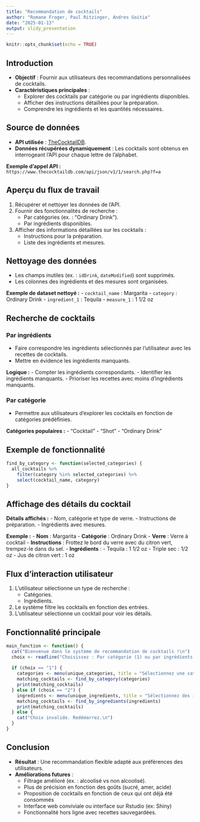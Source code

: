```yaml
---
title: "Recommandation de cocktails"
author: "Romane Froger, Paul Ritzinger, Andres Goitia"
date: "2025-01-13"
output: slidy_presentation
---
```


```r
knitr::opts_chunk$set(echo = TRUE)
```

## Introduction

- **Objectif** : Fournir aux utilisateurs des recommandations personnalisées de cocktails.
- **Caractéristiques principales** :
  - Explorer des cocktails par catégorie ou par ingrédients disponibles.
  - Afficher des instructions détaillées pour la préparation.
  - Comprendre les ingrédients et les quantités nécessaires.

## Source de données

- **API utilisée** : [TheCocktailDB](https://www.thecocktaildb.com/).
- **Données récupérées dynamiquement** : Les cocktails sont obtenus en interrogeant l'API pour chaque lettre de l'alphabet.

**Exemple d'appel API :**
`https://www.thecocktaildb.com/api/json/v1/1/search.php?f=a`

## Aperçu du flux de travail

1. Récupérer et nettoyer les données de l'API.
2. Fournir des fonctionnalités de recherche :
   - Par catégories (ex. : "Ordinary Drink").
   - Par ingrédients disponibles.
3. Afficher des informations détaillées sur les cocktails :
   - Instructions pour la préparation.
   - Liste des ingrédients et mesures.

## Nettoyage des données

- Les champs inutiles (ex. : `idDrink`, `dateModified`) sont supprimés.
- Les colonnes des ingrédients et des mesures sont organisées.

**Exemple de dataset nettoyé :**
- `cocktail_name` : Margarita
- `category` : Ordinary Drink
- `ingredient_1` : Tequila
- `measure_1` : 1 1/2 oz

## Recherche de cocktails

### Par ingrédients
- Faire correspondre les ingrédients sélectionnés par l'utilisateur avec les recettes de cocktails.
- Mettre en évidence les ingrédients manquants.

**Logique :**
- Compter les ingrédients correspondants.
- Identifier les ingrédients manquants.
- Prioriser les recettes avec moins d'ingrédients manquants.

### Par catégorie
- Permettre aux utilisateurs d'explorer les cocktails en fonction de catégories prédéfinies.

**Catégories populaires :**
- "Cocktail"
- "Shot"
- "Ordinary Drink"

## Exemple de fonctionnalité

```r
find_by_category <- function(selected_categories) {
  all_cocktails %>%
    filter(category %in% selected_categories) %>%
    select(cocktail_name, category)
}
```

## Affichage des détails du cocktail

**Détails affichés :**
- Nom, catégorie et type de verre.
- Instructions de préparation.
- Ingrédients avec mesures.

**Exemple :**
- **Nom** : Margarita
- **Catégorie** : Ordinary Drink
- **Verre** : Verre à cocktail
- **Instructions** : Frottez le bord du verre avec du citron vert, trempez-le dans du sel.
- **Ingrédients** :
  - Tequila : 1 1/2 oz
  - Triple sec : 1/2 oz
  - Jus de citron vert : 1 oz

## Flux d'interaction utilisateur

1. L'utilisateur sélectionne un type de recherche :
   - Catégories.
   - Ingrédients.
2. Le système filtre les cocktails en fonction des entrées.
3. L'utilisateur sélectionne un cocktail pour voir les détails.

## Fonctionnalité principale

```r
main_function <- function() {
  cat("Bienvenue dans le système de recommandation de cocktails !\n")
  choix <- readline("Choisissez : Par catégorie (1) ou par ingrédients (2) : ")
  
  if (choix == "1") {
    categories <- menu(unique_categories, title = "Sélectionnez une catégorie")
    matching_cocktails <- find_by_category(categories)
    print(matching_cocktails)
  } else if (choix == "2") {
    ingredients <- menu(unique_ingredients, title = "Sélectionnez des ingrédients")
    matching_cocktails <- find_by_ingredients(ingredients)
    print(matching_cocktails)
  } else {
    cat("Choix invalide. Redémarrez.\n")
  }
}
```

## Conclusion

- **Résultat** : Une recommandation flexible adapté aux préférences des utilisateurs.
- **Améliorations futures** :
  - Filtrage amélioré (ex. : alcoolisé vs non alcoolisé).
  - Plus de précision en fonction des goûts (sucré, amer, acide)
  - Proposition de cocktails en fonction de ceux qui ont déjà été consommés
  - Interface web conviviale ou interface sur Rstudio (ex: Shiny)
  - Fonctionnalité hors ligne avec recettes sauvegardées.

